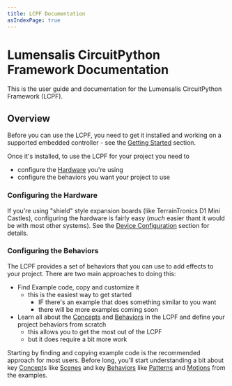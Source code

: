 ```yaml
---
title: LCPF Documentation
asIndexPage: true
---
```



# Lumensalis CircuitPython Framework Documentation

This is the user guide and documentation for the 
Lumensalis CircuitPython Framework (LCPF).

## Overview

Before you can use the LCPF, you need to get it installed and working on 
a supported embedded controller - see the [Getting Started](./GettingStarted/) section.

Once it's installed, to use the LCPF for your project you need to
  - configure the [Hardware](Hardware) you're using 
  - configure the behaviors you want your project to use

### Configuring the Hardware
If you're using "shield" style expansion boards (like TerrainTronics D1 Mini
Castles), configuring the hardware is fairly easy (_much_ easier thant it 
would be with most other systems). See the [Device Configuration](Hardware/DeviceConfiguration) section for details.
  
### Configuring the Behaviors

The LCPF provides a set of behaviors that you can use to add effects to your project.
There are two main approaches to doing this:

  - Find Example code, copy and customize it
    - this is the easiest way to get started
      - IF there's an example 
     that does something similar to  you want
      - there will be more examples coming soon
  - Learn all about the [Concepts](Concepts) and [Behaviors](Behaviors) in
  the LCPF and define your project behaviors from scratch
    - this allows you to get the most out of the LCPF
    - but it does require a bit more work

Starting by finding and copying example code is the recommended approach for
 most users.  Before long, you'll start understanding a bit about 
 key [Concept](Concepts)s like [Scenes](Concepts/Scene) and key [Behaviors](Behaviors) 
 like [Patterns](Behaviors/Pattern) and [Motions](Behaviors/Motion)
 from the examples.







